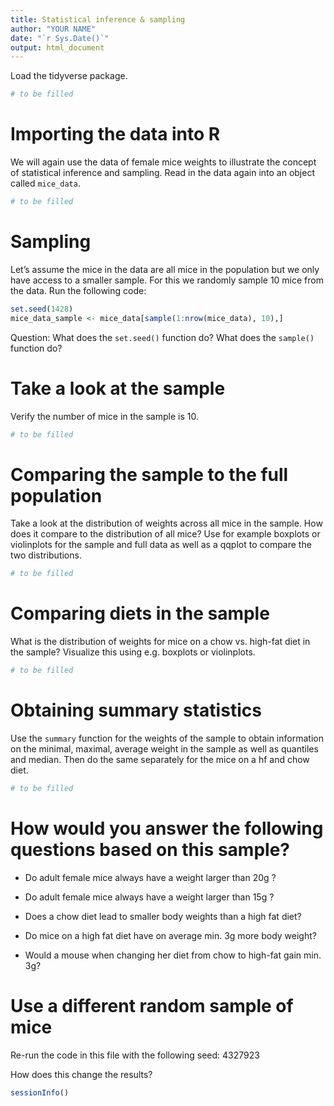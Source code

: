 ```yaml
---
title: Statistical inference & sampling
author: "YOUR NAME"
date: "`r Sys.Date()`"
output: html_document
---
```


Load the tidyverse package.
```r
# to be filled
```

# Importing the data into R
We will again use the data of female mice weights to illustrate the concept of statistical inference and sampling. Read in the data again into an object called `mice_data`.
```r
# to be filled
```

# Sampling
Let's assume the mice in the data are all mice in the population but we only have access to a smaller sample. For this we randomly sample 10 mice from the data. Run the following code:
```r
set.seed(1428)
mice_data_sample <- mice_data[sample(1:nrow(mice_data), 10),]
```
Question: What does the `set.seed()` function do? What does the `sample()` function do?

# Take a look at the sample
Verify the number of mice in the sample is 10.
```r
# to be filled
```

# Comparing the sample to the full population
Take a look at the distribution of weights across all mice in the sample. How does it compare to the distribution of all mice? Use for example boxplots or violinplots for the sample and full data as well as a qqplot to compare the two distributions.
```r
# to be filled
```

# Comparing diets in the sample
What is the distribution of weights for mice on a chow vs. high-fat diet in the sample? Visualize this using e.g. boxplots or violinplots.
```r
# to be filled
```

# Obtaining summary statistics
Use the `summary` function for the weights of the sample to obtain information on the minimal, maximal, average weight in the sample as well as quantiles and median. Then do the same separately for the mice on a hf and chow diet.
```r
# to be filled
```

# How would you answer the following questions based on this sample?

* Do adult female mice always have a weight larger than 20g ?

* Do adult female mice always have a weight larger than 15g ?

* Does a chow diet lead to smaller body weights than a high fat diet?

* Do mice on a high fat diet have on average min. 3g more body weight?

* Would a mouse when changing her diet from chow to high-fat gain min. 3g?

# Use a different random sample of mice

Re-run the code in this file with the following seed: 4327923

How does this change the results?

```r
sessionInfo()
```




